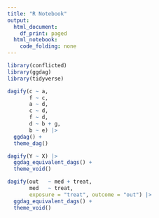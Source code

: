```yaml
---
title: "R Notebook"
output:
  html_document:
    df_print: paged
  html_notebook:
    code_folding: none
---
```


```r
library(conflicted)
library(ggdag)
library(tidyverse)
```


```r
dagify(c ~ a,
       f ~ c,
       a ~ d,
       c ~ d,
       f ~ d,
       d ~ b + g,
       b ~ e) |>
  ggdag() +
  theme_dag()
```


```r
dagify(Y ~ X) |>
  ggdag_equivalent_dags() +
  theme_void()
```




```r
dagify(out   ~ med + treat,
       med   ~ treat,
       exposure = "treat", outcome = "out") |>
  ggdag_equivalent_dags() +
  theme_void()
```




